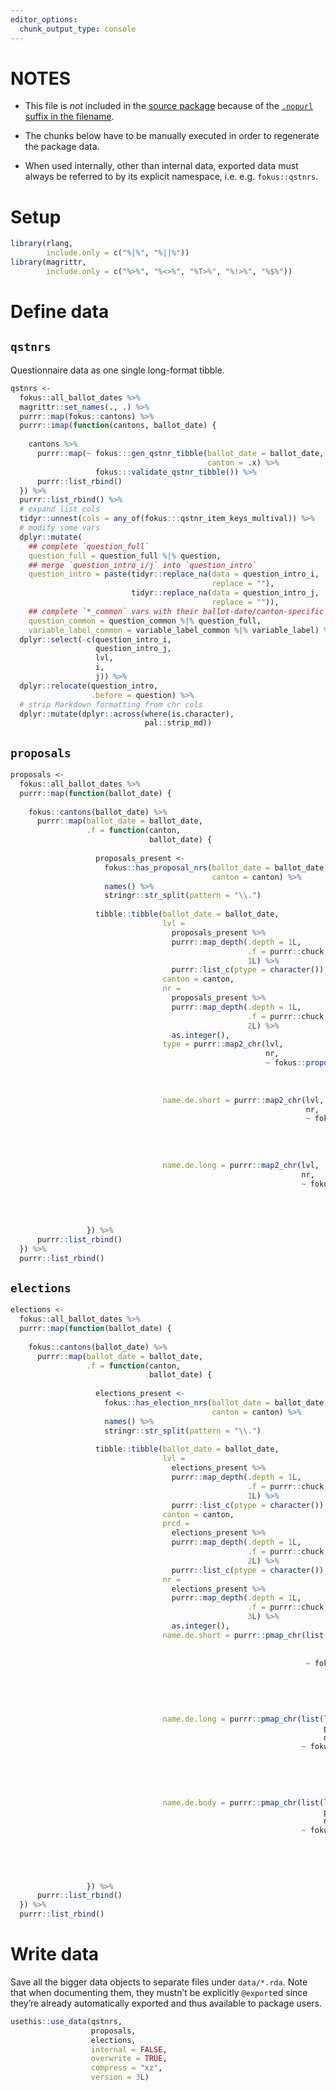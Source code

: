 ```yaml
---
editor_options:
  chunk_output_type: console
---
```


# NOTES

-   This file is *not* included in the [source package](https://r-pkgs.org/package-structure-state.html#source-package) because of the [`.nopurl` suffix in the
    filename](https://rpkg.dev/pkgpurl/reference/purl_rmd.html#-rmd-files-excluded-from-purling).

-   The chunks below have to be manually executed in order to regenerate the package data.

-   When used internally, other than internal data, exported data must always be referred to by its explicit namespace, i.e. e.g. `fokus::qstnrs`.

# Setup

```r
library(rlang,
        include.only = c("%|%", "%||%"))
library(magrittr,
        include.only = c("%>%", "%<>%", "%T>%", "%!>%", "%$%"))
```

# Define data

## `qstnrs`

Questionnaire data as one single long-format tibble.

```r
qstnrs <-
  fokus::all_ballot_dates %>%
  magrittr::set_names(., .) %>%
  purrr::map(fokus::cantons) %>%
  purrr::imap(function(cantons, ballot_date) {
    
    cantons %>%
      purrr::map(~ fokus:::gen_qstnr_tibble(ballot_date = ballot_date,
                                            canton = .x) %>%
                   fokus:::validate_qstnr_tibble()) %>%
      purrr::list_rbind()
  }) %>%
  purrr::list_rbind() %>%
  # expand list cols
  tidyr::unnest(cols = any_of(fokus:::qstnr_item_keys_multival)) %>%
  # modify some vars
  dplyr::mutate(
    ## complete `question_full`
    question_full = question_full %|% question,
    ## merge `question_intro_i/j` into `question_intro`
    question_intro = paste(tidyr::replace_na(data = question_intro_i,
                                             replace = ""),
                           tidyr::replace_na(data = question_intro_j,
                                             replace = "")),
    ## complete `*_common` vars with their ballot-date/canton-specific siblings
    question_common = question_common %|% question_full,
    variable_label_common = variable_label_common %|% variable_label) %>%
  dplyr::select(-c(question_intro_i,
                   question_intro_j,
                   lvl,
                   i,
                   j)) %>%
  dplyr::relocate(question_intro,
                  .before = question) %>%
  # strip Markdown formatting from chr cols
  dplyr::mutate(dplyr::across(where(is.character),
                              pal::strip_md))
```

## `proposals`

```r
proposals <- 
  fokus::all_ballot_dates %>%
  purrr::map(function(ballot_date) {
    
    fokus::cantons(ballot_date) %>%
      purrr::map(ballot_date = ballot_date,
                 .f = function(canton,
                               ballot_date) {
                   
                   proposals_present <-
                     fokus::has_proposal_nrs(ballot_date = ballot_date,
                                             canton = canton) %>%
                     names() %>%
                     stringr::str_split(pattern = "\\.")
                   
                   tibble::tibble(ballot_date = ballot_date,
                                  lvl =
                                    proposals_present %>%
                                    purrr::map_depth(.depth = 1L,
                                                     .f = purrr::chuck,
                                                     1L) %>%
                                    purrr::list_c(ptype = character()),
                                  canton = canton,
                                  nr =
                                    proposals_present %>%
                                    purrr::map_depth(.depth = 1L,
                                                     .f = purrr::chuck,
                                                     2L) %>%
                                    as.integer(),
                                  type = purrr::map2_chr(lvl,
                                                         nr,
                                                         ~ fokus::proposal_type(ballot_date = !!ballot_date,
                                                                                lvl = .x,
                                                                                canton = !!canton,
                                                                                proposal_nr = .y)),
                                  name.de.short = purrr::map2_chr(lvl,
                                                                  nr,
                                                                  ~ fokus::proposal_name(ballot_date = !!ballot_date,
                                                                                         lvl = .x,
                                                                                         canton = !!canton,
                                                                                         proposal_nr = .y,
                                                                                         type = "short")),
                                  name.de.long = purrr::map2_chr(lvl,
                                                                 nr,
                                                                 ~ fokus::proposal_name(ballot_date = !!ballot_date,
                                                                                        lvl = .x,
                                                                                        canton = !!canton,
                                                                                        proposal_nr = .y,
                                                                                        type = "long")))
                 }) %>%
      purrr::list_rbind()
  }) %>%
  purrr::list_rbind()
```

## `elections`

```r
elections <- 
  fokus::all_ballot_dates %>%
  purrr::map(function(ballot_date) {
    
    fokus::cantons(ballot_date) %>%
      purrr::map(ballot_date = ballot_date,
                 .f = function(canton,
                               ballot_date) {
                   
                   elections_present <-
                     fokus::has_election_nrs(ballot_date = ballot_date,
                                             canton = canton) %>%
                     names() %>%
                     stringr::str_split(pattern = "\\.")
                   
                   tibble::tibble(ballot_date = ballot_date,
                                  lvl =
                                    elections_present %>%
                                    purrr::map_depth(.depth = 1L,
                                                     .f = purrr::chuck,
                                                     1L) %>%
                                    purrr::list_c(ptype = character()),
                                  canton = canton,
                                  prcd =
                                    elections_present %>%
                                    purrr::map_depth(.depth = 1L,
                                                     .f = purrr::chuck,
                                                     2L) %>%
                                    purrr::list_c(ptype = character()),
                                  nr =
                                    elections_present %>%
                                    purrr::map_depth(.depth = 1L,
                                                     .f = purrr::chuck,
                                                     3L) %>%
                                    as.integer(),
                                  name.de.short = purrr::pmap_chr(list(lvl,
                                                                       prcd,
                                                                       nr),
                                                                  ~ fokus::election_name(ballot_date = !!ballot_date,
                                                                                         lvl = ..1,
                                                                                         canton = !!canton,
                                                                                         prcd = ..2,
                                                                                         election_nr = ..3,
                                                                                         type = "short")),
                                  name.de.long = purrr::pmap_chr(list(lvl,
                                                                      prcd,
                                                                      nr),
                                                                 ~ fokus::election_name(ballot_date = !!ballot_date,
                                                                                        lvl = ..1,
                                                                                        canton = !!canton,
                                                                                        prcd = ..2,
                                                                                        election_nr = ..3,
                                                                                        type = "long")),
                                  name.de.body = purrr::pmap_chr(list(lvl,
                                                                      prcd,
                                                                      nr),
                                                                 ~ fokus::election_name(ballot_date = !!ballot_date,
                                                                                        lvl = ..1,
                                                                                        canton = !!canton,
                                                                                        prcd = ..2,
                                                                                        election_nr = ..3,
                                                                                        type = "body")))
                 }) %>%
      purrr::list_rbind()
  }) %>%
  purrr::list_rbind()
```

# Write data

Save all the bigger data objects to separate files under `data/*.rda`. Note that when documenting them, they mustn't be explicitly `@export`ed since they're
already automatically exported and thus available to package users.

```r
usethis::use_data(qstnrs,
                  proposals,
                  elections,
                  internal = FALSE,
                  overwrite = TRUE,
                  compress = "xz",
                  version = 3L)
```
